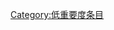 {{catmore1|[[Wikipedia:道教专题|Wikipedia:道教专题]]}}
{{Articles by Importance|topic=道教|project=道教|format=TOC}}
{{emptycat}}

[[Category:低重要度条目|Category:低重要度条目]]